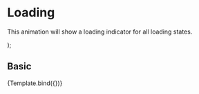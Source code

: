
<Meta title="Components/Animations/Loading" component={Loading} />

# Loading

This animation will show a loading indicator for all loading states.

  <Loading size={args.size} autoplay={args.autoplay} loop={args.loop} />
);

## Basic

<Canvas>
  <Story
    name="Basic"
      args={{
        size: 30,
        autoplay: true,
        loop:false,
      }}
    >
    {Template.bind({})}
    </Story>
</Canvas>

<ArgsTable of={Loading} story="Basic" />
